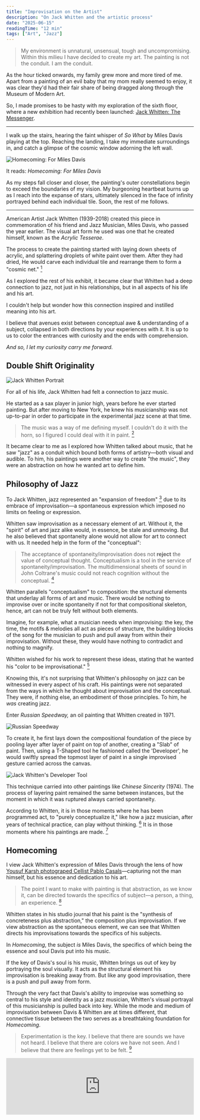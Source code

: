 ```yaml
---
title: "Improvisation on the Artist"
description: "On Jack Whitten and the artistic process"
date: "2025-06-15"
readingTime: "12 min"
tags: ["Art", "Jazz"]
---
```


<TOC title="Improvisation on the Artist" />

> My environment is unnatural, unsensual, tough and uncompromising. Within this milieu I have decided to create my art. The painting is not the conduit. I am the conduit. 

As the hour ticked onwards, my family grew more and more tired of me. Apart from a painting of an evil baby that my mom really seemed to enjoy, it was clear they'd had their fair share of being dragged along through the Museum of Modern Art.

So, I made promises to be hasty with my exploration of the sixth floor, where a new exhibition had recently been launched: [Jack Whitten: The Messenger](https://www.moma.org/calendar/exhibitions/5785).  

---

I walk up the stairs, hearing the faint whisper of *So What* by Miles Davis playing at the top. Reaching the landing, I take my immediate surroundings in, and catch a glimpse of the cosmic window adorning the left wall.

<Img 
  src="/images/Homecoming.jpg" 
  alt="Homecoming: For Miles Davis" 
  caption="Jack Whitten, Homecoming: For Miles Davis, 1992. Image courtesy of Julian Myers and Joanna Szupinska"
/>

It reads: *Homecoming: For Miles Davis*

As my steps fall closer and closer, the painting's outer constellations begin to exceed the boundaries of my vision. My burgeoning heartbeat burns up as I reach into the expanse of stars, ultimately silenced in the face of infinity portrayed behind each individual tile. Soon, the rest of me follows.

---

American Artist Jack Whitten (1939-2018) created this piece in commemoration of his friend and Jazz Musician, Miles Davis, who passed the year earlier. The visual art form he used was one that he created himself, known as the *Acrylic Tesserae*.

The process to create the painting started with laying down sheets of acrylic, and splattering droplets of white paint over them. After they had dried, He would carve each individual tile and rearrange them to form a "cosmic net." [^1]

As I explored the rest of his exhibit, it became clear that Whitten had a deep connection to jazz, not just in his relationships, but in all aspects of his life and his art.

I couldn't help but wonder how this connection inspired and instilled meaning into his art.

I believe that avenues exist between conceptual awe & understanding of a subject, collapsed in both directions by your experiences with it. It is up to us to color the entrances with curiosity and the ends with comprehension.

*And so, I let my curiosity carry me forward.*

## Double Shift Originality

<Img 
  src="/images/Jack Whitten 2.jpg" 
  alt="Jack Whitten Portrait" 
  caption="Portrait of Jack Whitten, 1973. © Jack Whitten Estate. Courtesy the Estate and Hauser & Wirth"
/>

For all of his life, Jack Whitten had felt a connection to jazz music.

He started as a sax player in junior high, years before he ever started painting. But after moving to New York, he knew his musicianship was not up-to-par in order to participate in the experimental jazz scene at that time.

> The music was a way of me defining myself. I couldn't do it with the horn, so I figured I could deal with it in paint. [^2]

It became clear to me as I explored how Whitten talked about music, that he saw "jazz" as a conduit which bound both forms of artistry—both visual and audible. To him, his paintings were another way to create "the music", they were an abstraction on how he wanted art to define him.

## Philosophy of Jazz

To Jack Whitten, jazz represented an "expansion of freedom" [^3] due to its embrace of improvisation—a spontaneous expression which imposed no limits on feeling or expression.

Whitten saw improvisation as a necessary element of art. Without it, the "spirit" of art and jazz alike would, in essence, be stale and unmoving. But he also believed that spontaneity alone would not allow for art to connect with us. It needed help in the form of the "conceptual":

> The acceptance of spontaneity/improvisation does not **reject** the value of conceptual thought. Conceptualism is a tool in the service of spontaneity/improvisation. The multidimensional sheets of sound in John Coltrane's music could not reach cognition without the conceptual. [^4]

Whitten parallels "conceptualism" to composition: the structural elements that underlay all forms of art and music. There would be nothing to improvise over or incite spontaneity if not for that compositional skeleton, hence, art can not be truly felt without both elements.

Imagine, for example, what a musician needs when improvising: the key, the time, the motifs & melodies all act as pieces of structure, the building blocks of the song for the musician to push and pull away from within their improvisation. Without these, they would have nothing to contradict and nothing to magnify.

Whitten wished for his work to represent these ideas, stating that he wanted his "color to be improvisational." [^5]

Knowing this, it's not surprising that Whitten's philosophy on jazz can be witnessed in every aspect of his craft. His paintings were not separated from the ways in which he thought about improvisation and the conceptual. They were, if nothing else, an embodiment of those principles. To him, he *was* creating jazz.

Enter *Russian Speedway,* an oil painting that Whitten created in 1971.

<Img 
  src="/images/Russian Speedway.jpg" 
  alt="Russian Speedway" 
  caption="Jack Whitten, Russian Speedway, 1971. Image courtesy of Hauser & Wirth"
/>

To create it, he first lays down the compositional foundation of the piece by pooling layer after layer of paint on top of another, creating a "Slab" of paint. Then, using a T-Shaped tool he fashioned called the 'Developer', he would swiftly spread the topmost layer of paint in a single improvised gesture carried across the canvas.

<Img 
  src="/images/the developer.webp" 
  alt="Jack Whitten's Developer Tool" 
  caption="Jack Whitten's 'Developer,' 1970. Image courtesy of The New York Times"
/>

This technique carried into other paintings like *Chinese Sincerity* (1974). The process of layering paint remained the same between instances, but the moment in which it was ruptured always carried spontaneity.

According to Whitten, it is in those moments where he has been programmed act, to "purely conceptualize it," like how a jazz musician, after years of technical practice, can play without thinking. [^6] It is in those moments where his paintings are made. [^7]

## Homecoming

I view Jack Whitten's expression of Miles Davis through the lens of how [Yousuf Karsh photograped Cellist Pablo Casals](https://karsh.org/photographs/pablo-casals/)—capturing not the man himself, but his essence and dedication to his art.

> The point I want to make with painting is that abstraction, as we know it, can be
> directed towards the specifics of subject—a person, a thing, an experience. [^8]

Whitten states in his studio journal that his paint is the "synthesis of concreteness plus abstraction," the composition plus improvisation. If we view abstraction as the spontaneous element, we can see that Whitten directs his improvisations towards the specifics of his subjects.

In *Homecoming*, the subject *is* Miles Davis, the specifics of which being the essence and soul Davis put into his music.

If the key of Davis's soul is his music, Whitten brings us out of key by portraying the soul visually. It acts as the structural element his improvisation is breaking away from. But like any good improvisation, there is a push and pull away from form.

Through the very fact that Davis's ability to improvise was something so central to his style and identity as a jazz musician, Whitten's visual portrayal of this musicianship is pulled back into key. While the mode and medium of improvisation between Davis & Whitten are at times different, that connective tissue between the two serves as a breathtaking foundation for *Homecoming*.

> Experimentation is the key. I believe that there are sounds we have not heard. I believe that there are colors we have not seen. And I believe that there are feelings yet to be felt. [^9]

<StarDivider />

<iframe 
  src="https://open.spotify.com/embed/track/4vLYewWIvqHfKtJDk8c8tq?utm_source=generator" 
  width="100%" 
  height="152" 
  frameBorder="0"  
  allow="autoplay; clipboard-write; encrypted-media; fullscreen; picture-in-picture" 
  loading="lazy"
/>

[^1]: Museum of Modern Art. Wall caption for Jack Whitten, Homecoming: For Miles Davis, 1991. New York: Museum of Modern Art.
[^2]: Museum of Modern Art. ["Jack Whitten Light Sheet I. 1969."](https://www.moma.org/audio/playlist/345/4699)
[^3]: Whitten, Jack. _Notes from the Woodshed_, p. 316.
[^4]: Whitten, Jack. _Notes from the Woodshed_, p. 411.
[^5]: Whitten, Jack. _Notes from the Woodshed_, p. 283.
[^6]: Sortor, Emily. ["Jack Whitten's Memorial Paintings."](https://walkerart.org/magazine/jack-whittens-memorial-paintings-2/) _Walker Art Center Magazine_.  
[^7]: Sung, Victoria. ["Jack Whitten and the Philosophy of Jazz."](https://walkerart.org/magazine/jack-whitten-and-the-philosophy-of-jazz/) _Walker Art Center Magazine_. 
[^8]: Alexander Gray Associates. ["Jack Whitten in Conversation."](http://prod-images.exhibit-e.com/www_alexandergray_com/Whitten_Exhibition_Catalogue_9_11_2013.pdf), p. 3.
[^9]: Whitten, Jack. _Notes from the Woodshed_, p. 410.
